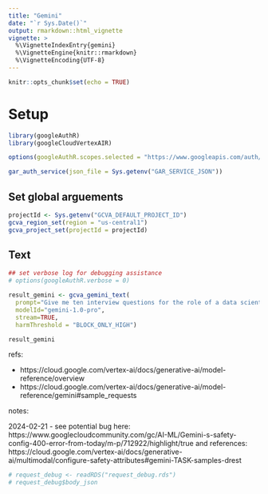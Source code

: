 ```yaml
---
title: "Gemini"
date: "`r Sys.Date()`"
output: rmarkdown::html_vignette
vignette: >
  %\VignetteIndexEntry{gemini}
  %\VignetteEngine{knitr::rmarkdown}
  %\VignetteEncoding{UTF-8}
---
```



```r
knitr::opts_chunk$set(echo = TRUE)
```

# Setup

```r
library(googleAuthR)
library(googleCloudVertexAIR)

options(googleAuthR.scopes.selected = "https://www.googleapis.com/auth/cloud-platform")

gar_auth_service(json_file = Sys.getenv("GAR_SERVICE_JSON"))
```

## Set global arguements

```r
projectId <- Sys.getenv("GCVA_DEFAULT_PROJECT_ID")
gcva_region_set(region = "us-central1")
gcva_project_set(projectId = projectId)
```


## Text 

```r
## set verbose log for debugging assistance
# options(googleAuthR.verbose = 0)
```

```r
result_gemini <- gcva_gemini_text(
  prompt="Give me ten interview questions for the role of a data scientist related to the R language.",
  modelId="gemini-1.0-pro",
  stream=TRUE,
  harmThreshold = "BLOCK_ONLY_HIGH")

result_gemini
```


refs:

* https://cloud.google.com/vertex-ai/docs/generative-ai/model-reference/overview
* https://cloud.google.com/vertex-ai/docs/generative-ai/model-reference/gemini#sample_requests


notes:

2024-02-21 - see potential bug here: https://www.googlecloudcommunity.com/gc/AI-ML/Gemini-s-safety-config-400-error-from-today/m-p/712922/highlight/true
and references: https://cloud.google.com/vertex-ai/docs/generative-ai/multimodal/configure-safety-attributes#gemini-TASK-samples-drest


```r
# request_debug <- readRDS("request_debug.rds")
# request_debug$body_json
```

